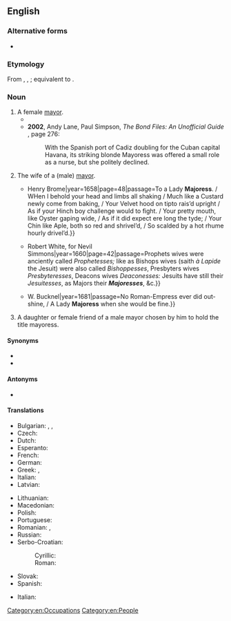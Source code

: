==English==

===Alternative forms===
* {{alter|en|maioress|maioresse|majoresse|mayoresse||obsolete}}

===Etymology===
From {{inh|en|enm|meyresse}}, {{m|enm|mayresse}}, {{m|en|mairasse}}; equivalent to {{suffix|en|mayor|ess}}.

===Noun===
{{head|en|noun|plural|mayoresses|masculine|mayor}}

# A female [[mayor]].
#* {{quote-book|en|year=1993|author=Ian S. Uys|title=Bushman soldiers, their alpha and omega|page=39|passage=The blonde '''mayoress''' was apparently a member of the MPLA and there were indications that spies in the town were sending radio messages to the enemy. Life was monotonous and the troops took to fishing to supplement their rations.}}
#* '''2002''', Andy Lane, Paul Simpson, ''The Bond Files: An Unofficial Guide'' {{ISBN|0753507129}}, page 276:
#*: With the Spanish port of Cadiz doubling for the Cuban capital Havana, its striking blonde Mayoress {{w|Teofila Martinez}} was offered a small role as a nurse, but she politely declined.
# The wife of a (male) [[mayor]].
#* {{quote-book|en|author=Iohn Eliot|title=Poems, or, Epigrams, Satyrs, Elegies, Songs and Sonnets, upon Several Persons and Occasions|location=London|publisher={{...|Printed for}}Henry Brome|year=1658|page=48|passage=To a Lady '''Majoress'''. / WHen I behold your head and limbs all shaking / Much like a Custard newly come from baking, / Your Velvet hood on tipto rais’d upright / As if your Hinch boy challenge would to fight. / Your pretty mouth, like Oyster gaping wide, / As if it did expect ere long the tyde; / Your Chin like Aple, both so red and shrivel’d, / So scalded by a hot rhume hourly drivel’d.}}
#* {{quote-book|en|author=John Trapp|authorlink=John Trapp|title=A Commentary or Exposition upon These Following Books of Holy Scripture Proverbs of Solomon, Ecclesiastes, the Song of Songs, Isaiah, Jeremiah, Lamentations, Ezekiel & Daniel: Being a Third Volume of Annotations upon the Whole Bible|location=London|publisher={{...|Printed by}}Robert White, for Nevil Simmons|year=1660|page=42|passage=Prophets wives were anciently called ''Prophetesses;'' like as Bishops wives (saith ''à Lapide'' the Jesuit) were also called ''Bishoppesses'', Presbyters wives ''Presbyteresses'', Deacons wives ''Deaconesses:'' Jesuits have still their ''Jesuitesses'', as Majors their '''''Majoresses''''', &c.}}
#* {{quote-book|en|title=The Glory of the English Nation, or An Essay on the Birth-Day of King Charles the Second|location=London|publisher={{...|Printed for}}W. Bucknel|year=1681|passage=No Roman-Empress ever did out-shine, / A Lady '''Majoress''' when she would be fine.}}
# A daughter or female friend of a male mayor chosen by him to hold the title mayoress.

====Synonyms====
* {{l|en|mayor}}
* {{l|en|lady mayor}}

====Antonyms====
* {{l|en|lord mayor}} {{qualifier|male mayor}}

====Translations====
{{trans-top|female mayor}}
* Bulgarian: {{t|bg|кмети́ца|f}}, {{t|bg|градонача́лничка|f}}, {{t|bg|градонача́лница|f}}
* Czech: {{t|cs|starostka|f}}
* Dutch: {{t+|nl|burgemeesteres|f}}
* Esperanto: {{t|eo|urbestrino}}
* French: {{t+|fr|mairesse|f}}
* German: {{t+|de|Bürgermeisterin|f}}
* Greek: {{t+|el|δήμαρχος}}, {{t+|el|δημαρχίνα|f}}
* Italian: {{t+|it|sindaca|f}}
* Latvian: {{t|lv|mēre|f}}
{{trans-mid}}
* Lithuanian: {{t|lt|merė|f}}
* Macedonian: {{t|mk|градонача́лничка|f}}
* Polish: {{t+|pl|burmistrzyni|f}}
* Portuguese: {{t+|pt|prefeita|f}} {{qualifier|Brazil}}
* Romanian: {{t+|ro|primăriță|f}}, {{t+|ro|primăreasă|f}}
* Russian: {{t+|ru|градонача́льница|f}} {{qualifier|dated}}
* Serbo-Croatian:
*: Cyrillic: {{t|sh|градона́челница|f}}
*: Roman: {{t+|sh|gradonáčelnica|f}}
* Slovak: {{t|sk|starostka|f}}
* Spanish: {{t+|es|alcaldesa|f}}
{{trans-bottom}}
{{trans-top|mayor's wife}}
* Italian: {{t+|it|podestaressa|f}}
{{trans-bottom}}
[[Category:en:Occupations]]
[[Category:en:People]]